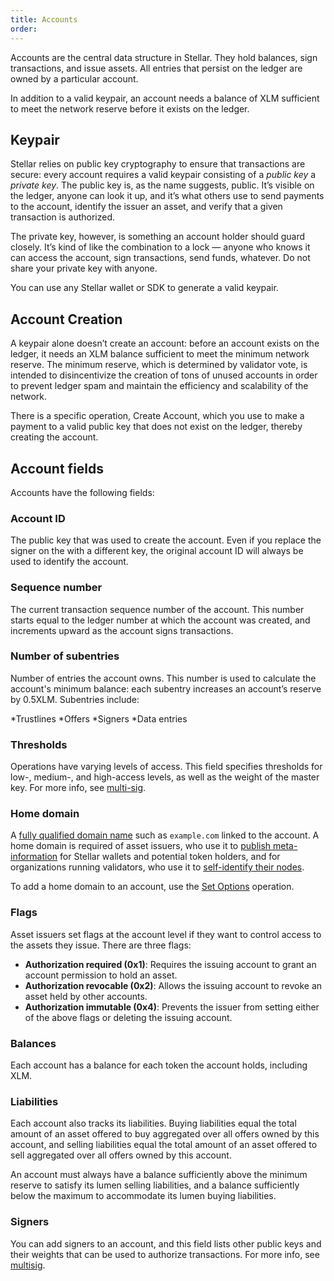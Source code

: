 ```yaml
---
title: Accounts
order:
---
```


Accounts are the central data structure in Stellar. They hold balances, sign
transactions, and issue assets. All entries that persist on the ledger are owned
by a particular account.

In addition to a valid keypair, an account needs a balance of XLM sufficient to
meet the network reserve before it exists on the ledger.

## Keypair

Stellar relies on public key cryptography to ensure that transactions are
secure: every account requires a valid keypair consisting of a _public key_ a
_private key_. The public key is, as the name suggests, public. It’s visible on
the ledger, anyone can look it up, and it’s what others use to send payments to
the account, identify the issuer an asset, and verify that a given transaction
is authorized.

The private key, however, is something an account holder should guard closely.
It’s kind of like the combination to a lock — anyone who knows it can access the
account, sign transactions, send funds, whatever. Do not share your private key
with anyone.

You can use any Stellar wallet or SDK to generate a valid keypair.

## Account Creation

A keypair alone doesn’t create an account: before an account exists on the
ledger, it needs an XLM balance sufficient to meet the minimum network reserve.
The minimum reserve, which is determined by validator vote, is intended to
disincentivize the creation of tons of unused accounts in order to prevent
ledger spam and maintain the efficiency and scalability of the network.

There is a specific operation, Create Account, which you use to make a payment
to a valid public key that does not exist on the ledger, thereby creating the
account.

## Account fields

Accounts have the following fields:

### Account ID

The public key that was used to create the account. Even if you replace the
signer on the with a different key, the original account ID will always be used
to identify the account.

### Sequence number

The current transaction sequence number of the account. This number starts equal
to the ledger number at which the account was created, and increments upward as
the account signs transactions.

### Number of subentries

Number of entries the account owns. This number is used to calculate the
account's minimum balance: each subentry increases an account’s reserve by
0.5XLM. Subentries include:

*Trustlines *Offers *Signers *Data entries

### Thresholds

Operations have varying levels of access. This field specifies thresholds for
low-, medium-, and high-access levels, as well as the weight of the master key.
For more info, see [multi-sig](link).

### Home domain

A
[fully qualified domain name](https://en.wikipedia.org/wiki/Fully_qualified_domain_name)
such as `example.com` linked to the account. A home domain is required of asset
issuers, who use it to [publish meta-information](link) for Stellar wallets and
potential token holders, and for organizations running validators, who use it to
[self-identify their nodes](link).

To add a home domain to an account, use the [Set Options](link) operation.

### Flags

Asset issuers set flags at the account level if they want to control access to
the assets they issue. There are three flags:

- **Authorization required (0x1)**: Requires the issuing account to grant an
  account permission to hold an asset.
- **Authorization revocable (0x2)**: Allows the issuing account to revoke an
  asset held by other accounts.
- **Authorization immutable (0x4)**: Prevents the issuer from setting either of
  the above flags or deleting the issuing account.

### Balances

Each account has a balance for each token the account holds, including XLM.

### Liabilities

Each account also tracks its liabilities. Buying liabilities equal the total
amount of an asset offered to buy aggregated over all offers owned by this
account, and selling liabilities equal the total amount of an asset offered to
sell aggregated over all offers owned by this account.

An account must always have a balance sufficiently above the minimum reserve to
satisfy its lumen selling liabilities, and a balance sufficiently below the
maximum to accommodate its lumen buying liabilities.

### Signers

You can add signers to an account, and this field lists other public keys and
their weights that can be used to authorize transactions. For more info, see
[multisig](link).
